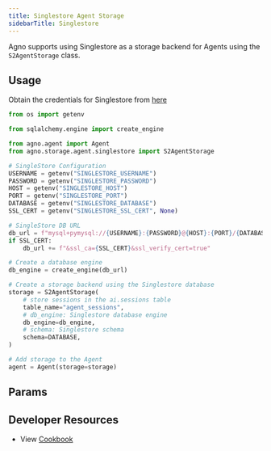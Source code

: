 ```yaml
---
title: Singlestore Agent Storage
sidebarTitle: Singlestore
---
```


Agno supports using Singlestore as a storage backend for Agents using the `S2AgentStorage` class.

## Usage

Obtain the credentials for Singlestore from [here](https://portal.singlestore.com/)

```python storage.py
from os import getenv

from sqlalchemy.engine import create_engine

from agno.agent import Agent
from agno.storage.agent.singlestore import S2AgentStorage

# SingleStore Configuration
USERNAME = getenv("SINGLESTORE_USERNAME")
PASSWORD = getenv("SINGLESTORE_PASSWORD")
HOST = getenv("SINGLESTORE_HOST")
PORT = getenv("SINGLESTORE_PORT")
DATABASE = getenv("SINGLESTORE_DATABASE")
SSL_CERT = getenv("SINGLESTORE_SSL_CERT", None)

# SingleStore DB URL
db_url = f"mysql+pymysql://{USERNAME}:{PASSWORD}@{HOST}:{PORT}/{DATABASE}?charset=utf8mb4"
if SSL_CERT:
    db_url += f"&ssl_ca={SSL_CERT}&ssl_verify_cert=true"

# Create a database engine
db_engine = create_engine(db_url)

# Create a storage backend using the Singlestore database
storage = S2AgentStorage(
    # store sessions in the ai.sessions table
    table_name="agent_sessions",
    # db_engine: Singlestore database engine
    db_engine=db_engine,
    # schema: Singlestore schema
    schema=DATABASE,
)

# Add storage to the Agent
agent = Agent(storage=storage)
```

## Params

<Snippet file="storage-s2-params.mdx" />

## Developer Resources

- View [Cookbook](https://github.com/agno-agi/agno/blob/main/cookbook/agent_concepts/storage/singlestore_storage.py)
